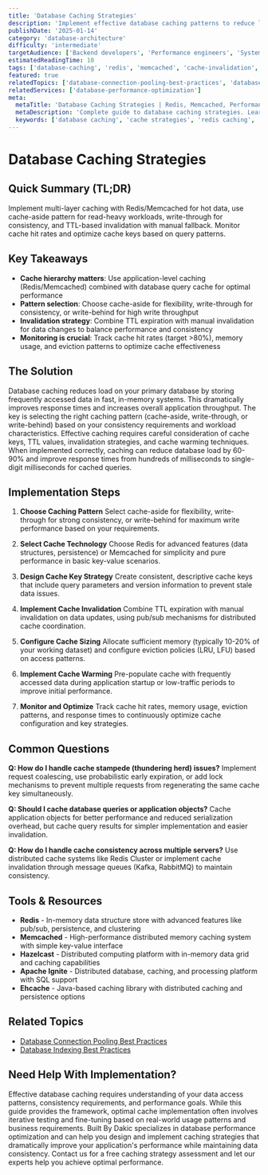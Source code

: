 ```yaml
---
title: 'Database Caching Strategies'
description: 'Implement effective database caching patterns to reduce latency, improve throughput, and scale your application performance.'
publishDate: '2025-01-14'
category: 'database-architecture'
difficulty: 'intermediate'
targetAudience: ['Backend developers', 'Performance engineers', 'System architects']
estimatedReadingTime: 10
tags: ['database-caching', 'redis', 'memcached', 'cache-invalidation', 'performance-optimization']
featured: true
relatedTopics: ['database-connection-pooling-best-practices', 'database-indexing-best-practices']
relatedServices: ['database-performance-optimization']
meta:
  metaTitle: 'Database Caching Strategies | Redis, Memcached, Performance Guide'
  metaDescription: 'Complete guide to database caching strategies. Learn cache patterns, invalidation techniques, and implementation best practices for optimal performance.'
  keywords: ['database caching', 'cache strategies', 'redis caching', 'memcached', 'cache invalidation']
---
```


# Database Caching Strategies

## Quick Summary (TL;DR)

Implement multi-layer caching with Redis/Memcached for hot data, use cache-aside pattern for read-heavy workloads, write-through for consistency, and TTL-based invalidation with manual fallback. Monitor cache hit rates and optimize cache keys based on query patterns.

## Key Takeaways

- **Cache hierarchy matters**: Use application-level caching (Redis/Memcached) combined with database query cache for optimal performance
- **Pattern selection**: Choose cache-aside for flexibility, write-through for consistency, or write-behind for high write throughput
- **Invalidation strategy**: Combine TTL expiration with manual invalidation for data changes to balance performance and consistency
- **Monitoring is crucial**: Track cache hit rates (target >80%), memory usage, and eviction patterns to optimize cache effectiveness

## The Solution

Database caching reduces load on your primary database by storing frequently accessed data in fast, in-memory systems. This dramatically improves response times and increases overall application throughput. The key is selecting the right caching pattern (cache-aside, write-through, or write-behind) based on your consistency requirements and workload characteristics. Effective caching requires careful consideration of cache keys, TTL values, invalidation strategies, and cache warming techniques. When implemented correctly, caching can reduce database load by 60-90% and improve response times from hundreds of milliseconds to single-digit milliseconds for cached queries.

## Implementation Steps

1. **Choose Caching Pattern**
   Select cache-aside for flexibility, write-through for strong consistency, or write-behind for maximum write performance based on your requirements.

2. **Select Cache Technology**
   Choose Redis for advanced features (data structures, persistence) or Memcached for simplicity and pure performance in basic key-value scenarios.

3. **Design Cache Key Strategy**
   Create consistent, descriptive cache keys that include query parameters and version information to prevent stale data issues.

4. **Implement Cache Invalidation**
   Combine TTL expiration with manual invalidation on data updates, using pub/sub mechanisms for distributed cache coordination.

5. **Configure Cache Sizing**
   Allocate sufficient memory (typically 10-20% of your working dataset) and configure eviction policies (LRU, LFU) based on access patterns.

6. **Implement Cache Warming**
   Pre-populate cache with frequently accessed data during application startup or low-traffic periods to improve initial performance.

7. **Monitor and Optimize**
   Track cache hit rates, memory usage, eviction patterns, and response times to continuously optimize cache configuration and key strategies.

## Common Questions

**Q: How do I handle cache stampede (thundering herd) issues?**
Implement request coalescing, use probabilistic early expiration, or add lock mechanisms to prevent multiple requests from regenerating the same cache key simultaneously.

**Q: Should I cache database queries or application objects?**
Cache application objects for better performance and reduced serialization overhead, but cache query results for simpler implementation and easier invalidation.

**Q: How do I handle cache consistency across multiple servers?**
Use distributed cache systems like Redis Cluster or implement cache invalidation through message queues (Kafka, RabbitMQ) to maintain consistency.

## Tools & Resources

- **Redis** - In-memory data structure store with advanced features like pub/sub, persistence, and clustering
- **Memcached** - High-performance distributed memory caching system with simple key-value interface
- **Hazelcast** - Distributed computing platform with in-memory data grid and caching capabilities
- **Apache Ignite** - Distributed database, caching, and processing platform with SQL support
- **Ehcache** - Java-based caching library with distributed caching and persistence options

## Related Topics

- [Database Connection Pooling Best Practices](/topics/database-connection-pooling-best-practices)
- [Database Indexing Best Practices](/topics/database-indexing-best-practices)

## Need Help With Implementation?

Effective database caching requires understanding of your data access patterns, consistency requirements, and performance goals. While this guide provides the framework, optimal cache implementation often involves iterative testing and fine-tuning based on real-world usage patterns and business requirements. Built By Dakic specializes in database performance optimization and can help you design and implement caching strategies that dramatically improve your application's performance while maintaining data consistency. Contact us for a free caching strategy assessment and let our experts help you achieve optimal performance.

